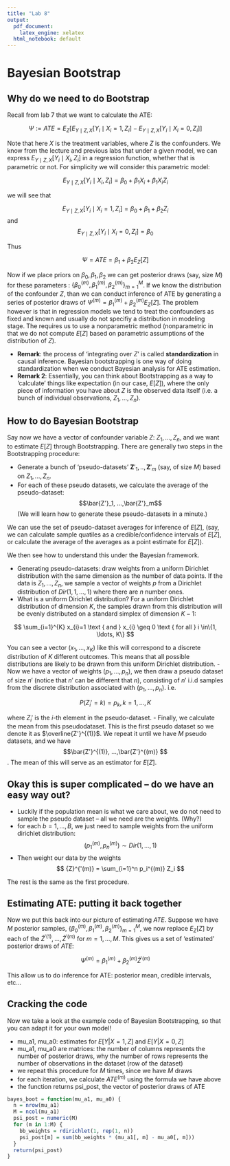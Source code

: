 ```yaml
---
title: "Lab 8"
output:
  pdf_document: 
    latex_engine: xelatex
  html_notebook: default
---
```


# Bayesian Bootstrap

## Why do we need to do Bootstrap

Recall from lab 7 that we want to calculate the ATE:

$$
\Psi := A T E=E_{Z}\left[E_{Y \mid Z, X}\left[Y_{i} \mid X_{i}=1, Z_{i}\right]-E_{Y \mid Z, X}\left[Y_{i} \mid X_{i}=0, Z_{i}\right]\right]
$$

Note that here $X$ is the treatment variables, where $Z$ is the confounders. We know from the lecture and previous labs that under a given model, we can express $E_{Y \mid Z, X}\left[Y_{i} \mid X_{i}, Z_{i}\right]$ in a regression function, whether that is parametric or not. For simplicity we will consider this parametric model:

$$
E_{Y \mid Z, X}\left[Y_{i} \mid X_{i}, Z_{i}\right] = \beta_0 + \beta_1 X_i + \beta_1 X_i Z_i 
$$

we will see that 

$$
E_{Y \mid Z, X}\left[Y_{i} \mid X_{i} = 1, Z_{i}\right] = \beta_0 + \beta_1 + \beta_2 Z_i 
$$
and 
$$
E_{Y \mid Z, X}\left[Y_{i} \mid X_{i} = 0, Z_{i}\right] = \beta_0 
$$

Thus 

$$
\Psi = ATE =  \beta_1 + \beta_2 E_Z[Z]
$$

Now if we place priors on $\beta_0, \beta_1, \beta_2$ we can get posterior draws (say, size $M$) for these parameters : $\{\beta_0^{(m)}, \beta_1^{(m)}, \beta_2^{(m)}\}_{m=1}^M$. If we know the distribution of the confounder $Z$, than we can conduct inference of ATE by generating a series of posterior draws of $\Psi^{(m)} = \beta_1^{(m)} + \beta_2^{(m)}E_Z[Z]$. The problem however is that in regression models we tend to treat the confounders as fixed and known and usually do not specifiy a distribution in modeling stage. The requires us to use a nonparametric method (nonparametric in that we do not compute $E[Z]$ based on parametric assumptions of the distribution of $Z$). 

- **Remark**: the process of 'integrating over $Z$' is called **standardization** in causal inference. Bayesian bootstrapping is one way of doing standardization when we conduct Bayesian analysis for ATE estimation. 
- **Remark 2**: Essentially, you can think about Bootstrapping as a way to 'calculate' things like expectation (in our case, $E[Z]$), where the only piece of information you have about $Z$ is the observed data itself (i.e. a bunch of individual observations, $Z_1, ..., Z_n$). 

## How to do Bayesian Bootstrap

Say now we have a vector of confounder variable $Z$: $Z_1, ..., Z_n$, and we want to estimate $E[Z]$ through Bootstrapping. There are generally two steps in the Bootstrapping procedure: 

- Generate a bunch of 'pseudo-datasets' $\mathbf{Z}'_1, .., \mathbf{Z}'_m$ (say, of size $M$) based on $Z_1, ..., Z_n$. 
- For each of these pseudo datasets, we calculate the average of the pseudo-dataset: $$\bar{Z'}_1, ...,\bar{Z'}_m$$ (We will learn how to generate these pseudo-datasets in a minute.)

We can use the set of pseudo-dataset averages for inference of $E[Z]$, (say, we can calculate sample quatiles as a credible/confidence intervals of $E[Z]$, or calculate the average of the averages as a point estimate for $E[Z]$).

We then see how to understand this under the Bayesian framework.

- Generating pseudo-datasets: draw weights from a uniform Dirichlet distribution with the same dimension as the number of data points. If the data is $Z_1, ..., Z_n$, we sample a vector of weights $p$ from a Dirichlet distribution of $Dir(1,1,...,1)$ where there are $n$ number ones. 
- What is a uniform Dirichlet distribution? For a uniform Dirichlet distribution of dimension $K$, the samples drawn from this distribution will be evenly distributed on a standard simplex of dimension $K-1$:

$$
\sum_{i=1}^{K} x_{i}=1 \text { and } x_{i} \geq 0 \text { for all } i \in\{1, \ldots, K\}
$$

You can see a vector $(x_1, ..., x_K)$ like this will correspond to a discrete distribution of $K$ different outcomes. This means that all possible distributions are likely to be drawn from this uniform Dirichlet distribution.
- Now we have a vector of weights $(p_1, ..., p_n)$, we then draw a pseudo dataset of size $n'$ (notice that $n'$ can be different that $n$), consisting of $n'$ i.i.d samples from the discrete distribution associated with $(p_1, ..., p_n)$. i.e. 

$$
P(Z_i' = k) = p_k, k = 1,...,K
$$

where $Z_i'$ is the $i$-th element in the pseudo-dataset. 
- Finally, we calculate the mean from this pseudodataset. This is the first pseudo dataset so we denote it as $\overline{Z'}^{(1)}$. We repeat it until we have $M$ pseudo datasets, and we have $$\bar{Z'}^{(1)}, ...,\bar{Z'}^{(m)} $$. The mean of this will serve as an estimator for $E[Z]$. 


## Okay this is super complicated -- do we have an easy way out?

- Luckily if the population mean is what we care about, we do not need to sample the pseudo dataset -- all we need are the weights. (Why?)
- for each $b = 1,...,B$, we just need to sample weights from the uniform dirichlet distribution:
$$
(p_1^{(m)}, p_n^{(m)}) \sim Dir(1, ..., 1)
$$
- Then weight our data by the weights 
$$
{Z}^{'(m)} = \sum_{i=1}^n p_i^{(m)} Z_i
$$

The rest is the same as the first procedure.

## Estimating ATE: putting it back together

Now we put this back into our picture of estimating $ATE$. Suppose we have $M$ posterior samples, $\{\beta_0^{(m)}, \beta_1^{(m)}, \beta_2^{(m)}\}_{m=1}^M$, we now replace $E_Z[Z]$ by each of the ${\bar{Z}}^{'(1)}, ...,{\bar{Z}}^{'(m)}$ for $m=1,...,M$. This gives us a set of 'estimated' posterior draws of $ATE$:

$$
\Psi^{(m)} = \beta_1^{(m)} + \beta_2^{(m)}{\bar{Z}}^{'(m)}
$$

This allow us to do inference for ATE: posterior mean, credible intervals, etc...

## Cracking the code 

Now we take a look at the example code of Bayesian Bootstrapping, so that you can adapt it for your own model!

- mu_a1, mu_a0: estimates for $E[Y|X=1, Z]$ and $E[Y|X=0,Z]$
- mu_a1, mu_a0 are matrices: the number of columns represents the number of posterior draws, why the number of rows represents the number of observations in the dataset (row of the dataset)
- we repeat this procedure for $M$ times, since we have $M$ draws
- for each iteration, we calculate $ATE^{(m)}$ using the formula we have above
- the function returns psi_post, the vector of posterior draws of ATE

```r
bayes_boot = function(mu_a1, mu_a0) {
  n = nrow(mu_a1)
  M = ncol(mu_a1)
  psi_post = numeric(M)
  for (m in 1:M) {
    bb_weights = rdirichlet(1, rep(1, n))
    psi_post[m] = sum(bb_weights * (mu_a1[, m] - mu_a0[, m]))
  }
  return(psi_post)
}
```


